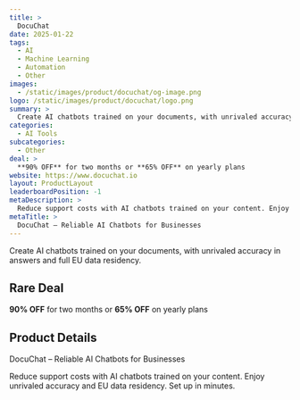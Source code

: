```yaml
---
title: >
  DocuChat
date: 2025-01-22
tags:
  - AI
  - Machine Learning
  - Automation
  - Other
images:
  - /static/images/product/docuchat/og-image.png
logo: /static/images/product/docuchat/logo.png
summary: >
  Create AI chatbots trained on your documents, with unrivaled accuracy in answers and full EU data residency.
categories:
  - AI Tools
subcategories:
  - Other
deal: >
  **90% OFF** for two months or **65% OFF** on yearly plans
website: https://www.docuchat.io
layout: ProductLayout
leaderboardPosition: -1
metaDescription: >
  Reduce support costs with AI chatbots trained on your content. Enjoy unrivaled accuracy and EU data residency. Set up in minutes.
metaTitle: >
  DocuChat – Reliable AI Chatbots for Businesses
---
```

Create AI chatbots trained on your documents, with unrivaled accuracy in answers and full EU data residency.

## Rare Deal

**90% OFF** for two months or **65% OFF** on yearly plans

## Product Details

DocuChat – Reliable AI Chatbots for Businesses

Reduce support costs with AI chatbots trained on your content. Enjoy unrivaled accuracy and EU data residency. Set up in minutes.
